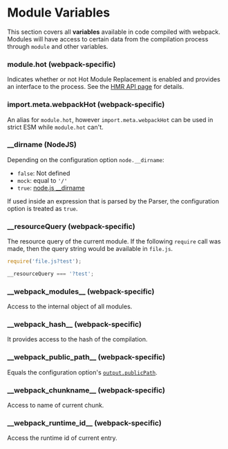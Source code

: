 
<WebpackLicense from="https://webpack.docschina.org/api/module-variables/" />

# Module Variables

This section covers all **variables** available in code compiled with webpack. Modules will have access to certain data from the compilation process through `module` and other variables.

### module.hot (webpack-specific)

Indicates whether or not Hot Module Replacement is enabled and provides an interface to the process. See the [HMR API page](/api/hmr) for details.

### import.meta.webpackHot (webpack-specific)

An alias for `module.hot`, however `import.meta.webpackHot` can be used in strict ESM while `module.hot` can't.

### \_\_dirname (NodeJS)

Depending on the configuration option `node.__dirname`:

- `false`: Not defined
- `mock`: equal to `'/'`
- `true`: [node.js \_\_dirname](https://nodejs.org/api/globals.html#globals_dirname)

If used inside an expression that is parsed by the Parser, the configuration option is treated as `true`.

### \_\_resourceQuery (webpack-specific)

The resource query of the current module. If the following `require` call was made, then the query string would be available in `file.js`.

```ts
require('file.js?test');
```

```ts title="file.js"
__resourceQuery === '?test';
```

### \_\_webpack_modules\_\_ (webpack-specific)

Access to the internal object of all modules.

### \_\_webpack_hash\_\_ (webpack-specific)

It provides access to the hash of the compilation.

### \_\_webpack_public_path\_\_ (webpack-specific)

Equals the configuration option's [`output.publicPath`](/config/output#outputpublicpath).

### \_\_webpack_chunkname\_\_ (webpack-specific)

<ApiMeta addedVersion="0.4.4" />

Access to name of current chunk.

### \_\_webpack_runtime_id\_\_ (webpack-specific)

<ApiMeta addedVersion="0.4.4" />

Access the runtime id of current entry.
